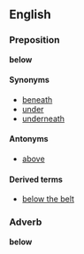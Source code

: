 ==English==
===Preposition===
'''below'''

====Synonyms====
*[[beneath]]
*[[under]]
*[[underneath]]

====Antonyms====
*[[above]]

====Derived terms====
*[[below the belt]]
<!-- below par, below cost, below freezing, below zero, below average -->

===Adverb===
'''below'''